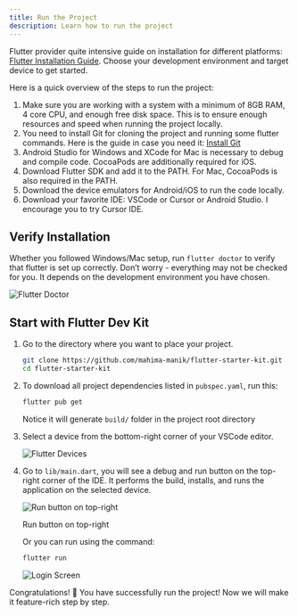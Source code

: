 ```yaml
---
title: Run the Project
description: Learn how to run the project
---
```


Flutter provider quite intensive guide on installation for different platforms: [Flutter Installation Guide](https://docs.flutter.dev/get-started/install). Choose your development environment and target device to get started. 

Here is a quick overview of the steps to run the project:

1. Make sure you are working with a system with a minimum of 8GB RAM, 4 core CPU, and enough free disk space. This is to ensure enough resources and speed when running the project locally.
2. You need to install Git for cloning the project and running some flutter commands. Here is the guide in case you need it: [Install Git](https://github.com/git-guides/install-git)
3. Android Studio for Windows and XCode for Mac is necessary to debug and compile code. CocoaPods are additionally required for iOS.
4. Download Flutter SDK and add it to the PATH. For Mac, CocoaPods is also required in the PATH.
5. Download the device emulators for Android/iOS to run the code locally.
6. Download your favorite IDE: VSCode or Cursor or Android Studio. I encourage you to try Cursor IDE. 

## Verify Installation

Whether you followed Windows/Mac setup, run `flutter doctor` to verify that flutter is set up correctly. Don’t worry - everything may not be checked for you. It depends on the development environment you have chosen.

<Image src={flutterDoctor} alt="Flutter Doctor" />

## Start with Flutter Dev Kit

1. Go to the directory where you want to place your project.
    
    ```bash
    git clone https://github.com/mahima-manik/flutter-starter-kit.git
    cd flutter-starter-kit
    ```
    

2. To download all project dependencies listed in `pubspec.yaml`, run this:
    
    ```bash
    flutter pub get
    ```
    
    Notice it will generate `build/` folder in the project root directory
    
3. Select a device from the bottom-right corner of your VSCode editor. 
    
    <Image src={deviceSelect} alt="Flutter Devices" />
    
4. Go to `lib/main.dart`, you will see a debug and run button on the top-right corner of the IDE. It performs the build, installs, and runs the application on the selected device.
    
    <Image src={runButton} alt="Run button on top-right" />
    
    Run button on top-right
    
    Or you can run using the command: 
    
    ```bash
    flutter run
    ```
    
    <Image src={loginScreen} style="max-width: 50%;" alt="Login Screen"></Image>
    

Congratulations! 🥳 You have successfully run the project! Now we will make it feature-rich step by step.

